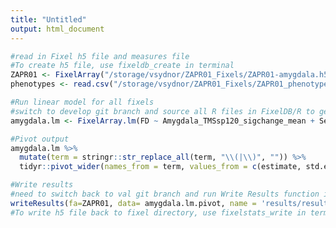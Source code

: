 ```yaml
---
title: "Untitled"
output: html_document
---
```


```r
#read in Fixel h5 file and measures file
#To create h5 file, use fixeldb_create in terminal
ZAPR01 <- FixelArray("/storage/vsydnor/ZAPR01_Fixels/ZAPR01-amygdala.h5", c("FD"))
phenotypes <- read.csv("/storage/vsydnor/ZAPR01_Fixels/ZAPR01_phenotypes_imaging_amygdalafixels.csv")
```

```r
#Run linear model for all fixels
#switch to develop git branch and source all R files in FixelDB/R to get FixelArray.lm
amygdala.lm <- FixelArray.lm(FD ~ Amygdala_TMSsp120_sigchange_mean + Sex_coded + Diagnosis + Age, data = ZAPR01, phenotypes = phenotypes, scalar = "FD", n_cores = 6) 
```

```r
#Pivot output
amygdala.lm %>%
  mutate(term = stringr::str_replace_all(term, "\\(|\\)", "")) %>%
  tidyr::pivot_wider(names_from = term, values_from = c(estimate, std.error, statistic, p.value)) -> amygdala.lm.pivot
```

```r
#Write results
#need to switch back to val git branch and run Write Results function in FixelArray.R. Doesn't work on master or develop branch
writeResults(fa=ZAPR01, data= amygdala.lm.pivot, name = 'results/results_matrix')
#To write h5 file back to fixel directory, use fixelstats_write in terminal 
```